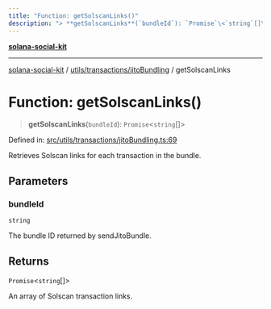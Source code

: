 ```yaml
---
title: "Function: getSolscanLinks()"
description: "> **getSolscanLinks**(`bundleId`): `Promise`\<`string`[]\>"
---
```


[**solana-social-kit**](../../../../README.mdx)

***

[solana-social-kit](../../../../README.mdx) / [utils/transactions/jitoBundling](../README.mdx) / getSolscanLinks

# Function: getSolscanLinks()

> **getSolscanLinks**(`bundleId`): `Promise`\<`string`[]\>

Defined in: [src/utils/transactions/jitoBundling.ts:69](https://github.com/SendArcade/solana-social-starter/blob/03568260ca96ed63f77049843c721de1cb011893/src/utils/transactions/jitoBundling.ts#L69)

Retrieves Solscan links for each transaction in the bundle.

## Parameters

### bundleId

`string`

The bundle ID returned by sendJitoBundle.

## Returns

`Promise`\<`string`[]\>

An array of Solscan transaction links.
